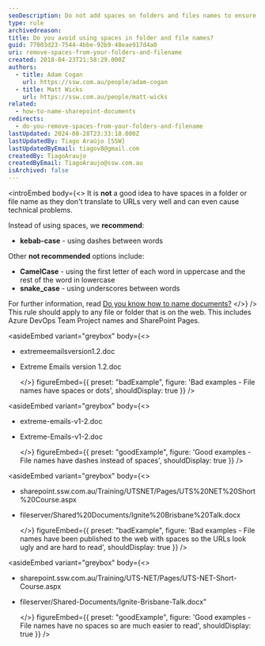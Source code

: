 ```yaml
---
seoDescription: Do not add spaces on folders and files names to ensure seamless URL translation and avoid technical issues. Use kebab-case with dashes between words for a more readable and URL-friendly naming convention.
type: rule
archivedreason:
title: Do you avoid using spaces in folder and file names?
guid: 77003d23-7544-4bbe-92b9-48eae917d4a0
uri: remove-spaces-from-your-folders-and-filename
created: 2018-04-23T21:58:29.000Z
authors:
  - title: Adam Cogan
    url: https://ssw.com.au/people/adam-cogan
  - title: Matt Wicks
    url: https://ssw.com.au/people/matt-wicks
related:
  - how-to-name-sharepoint-documents
redirects:
  - do-you-remove-spaces-from-your-folders-and-filename
lastUpdated: 2024-08-28T23:33:18.000Z
lastUpdatedBy: Tiago Araújo [SSW]
lastUpdatedByEmail: tiagov8@gmail.com
createdBy: TiagoAraujo
createdByEmail: TiagoAraujo@ssw.com.au
isArchived: false
---
```


<introEmbed
  body={<>
It is **not** a good idea to have spaces in a folder or file name as they don't translate to URLs very well and can even cause technical problems.

Instead of using spaces, we **recommend**:

* **kebab-case** - using dashes between words

Other **not recommended** options include:

* **CamelCase** - using the first letter of each word in uppercase and the rest of the word in lowercase
* **snake_case** - using underscores between words

For further information, read [Do you know how to name documents?](/how-to-name-sharepoint-documents)
  </>}
/>
This rule should apply to any file or folder that is on the web. This includes Azure DevOps Team Project names and SharePoint Pages.

<asideEmbed
  variant="greybox"
  body={<>
    
* extremeemailsversion1.2.doc
* Extreme Emails version 1.2.doc

  </>}
  figureEmbed={{
    preset: "badExample",
    figure: 'Bad examples - File names have spaces or dots',
    shouldDisplay: true
  }}
/>

<asideEmbed
  variant="greybox"
  body={<>
    
* extreme-emails-v1-2.doc
* Extreme-Emails-v1-2.doc

  </>}
  figureEmbed={{
    preset: "goodExample",
    figure: 'Good examples - File names have dashes instead of spaces',
    shouldDisplay: true
  }}
/>

<asideEmbed
  variant="greybox"
  body={<>
    
* sharepoint&#46;ssw&#46;com&#46;au/Training/UTSNET/Pages/UTS%20NET%20Short%20Course&#46;aspx
* fileserver/Shared%20Documents/Ignite%20Brisbane%20Talk&#46;docx

  </>}
  figureEmbed={{
    preset: "badExample",
    figure: 'Bad examples - File names have been published to the web with spaces so the URLs look ugly and are hard to read',
    shouldDisplay: true
  }}
/>

<asideEmbed
  variant="greybox"
  body={<>
    
* sharepoint&#46;ssw&#46;com&#46;au/Training/UTS-NET/Pages/UTS-NET-Short-Course&#46;aspx
* fileserver/Shared-Documents/Ignite-Brisbane-Talk&#46;docx"

  </>}
  figureEmbed={{
    preset: "goodExample",
    figure: 'Good examples - File names have no spaces so are much easier to read',
    shouldDisplay: true
  }}
/>
